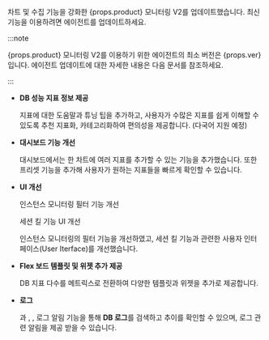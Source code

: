 <p>차트 및 수집 기능을 강화한 {props.product} 모니터링 V2를 업데이트했습니다. 최신 기능을 이용하려면 에이전트를 업데이트하세요.</p>

:::note

<p>{props.product} 모니터링 V2를 이용하기 위한 에이전트의 최소 버전은 {props.ver}입니다. 에이전트 업데이트에 대한 자세한 내용은 <Link to='agent-manage'>다음 문서</Link>를 참조하세요.</p>

:::

<InDoc product="postgresql,mysql,redis,mongodb">

* **DB 성능 지표 정보 제공**

  <ProdImg img='new-feature-01.png'/>

  지표에 대한 도움말과 튜닝 팁을 추가하고, 사용자가 수많은 지표를 쉽게 이해할 수 있도록 추천 지표화, 카테고리화하여 편의성을 제공합니다. (다국어 지원 예정)

</InDoc>

* **대시보드 기능 개선**

  <InDoc product="postgresql,mysql,redis,mongodb,oracle">
  
  <ProdImg img='new-feature-02.png'/>
  
  </InDoc>

  대시보드에서는 한 차트에 여러 지표를 추가할 수 있는 기능을 추가했습니다. 또한 프리셋 기능을 추가해 사용자가 원하는 지표들을 빠르게 확인할 수 있습니다.

* **UI 개선**

  인스턴스 모니터링 필터 기능 개선

  <InDoc product="postgresql,mysql,redis,mongodb,oracle">
  
  <ProdImg img='new-feature-03.png'/>
  
  </InDoc>

  <InDoc product="postgresql,mysql,oracle">

  세션 킬 기능 UI 개선

  <ProdImg img='new-feature-04.png'/>

  인스턴스 모니터링의 필터 기능을 개선하였고, 세션 킬 기능과 관련한 사용자 인터페이스(User Iterface)를 개선했습니다.

  </InDoc>

<InDoc product="postgresql,mysql">

* **Flex 보드 템플릿 및 위젯 추가 제공**

  <ProdImg img='new-feature-05.png'/>

  DB 지표 다수를 메트릭스로 전환하여 다양한 템플릿과 위젯을 추가로 제공합니다.

</InDoc>

* **로그**

  <InDoc product="postgresql,mysql,redis,mongodb,oracle">
  
  <ImgLang img='new-feature-06.png'/>
  
  </InDoc>

  <Cmdname sid="side_logTail" className="uitext" />과 <Cmdname sid="side_logExplorer" className="uitext" />, <Cmdname sid="side_logSearch" className="uitext" />, 로그 알림 기능을 통해 **DB 로그**를 검색하고 추이를 확인할 수 있으며, 로그 관련 알림을 제공 받을 수 있습니다.